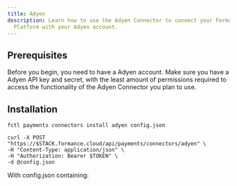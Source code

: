 ```yaml
---
title: Adyen
description: Learn how to use the Adyen Connector to connect your Formance
  Platform with your Adyen account.
---
```



## Prerequisites

Before you begin, you need to have a Adyen account. Make sure you have a Adyen API key and secret, with the least amount of permissions required to access the functionality of the Adyen Connector you plan to use.

<ApiWarning/>

<Adyen/>

## Installation

<StackCmd>

```shell
fctl payments connectors install adyen config.json
```

```shell
curl -X POST "https://$STACK.formance.cloud/api/payments/connectors/adyen" \
-H "Content-Type: application/json" \
-H "Authorization: Bearer $TOKEN" \
-d @config.json
```

</StackCmd>

With config.json containing:

<JsonViewer data={AdyenConfig} theme='ocean' />

<AdyenPostInstall/>

